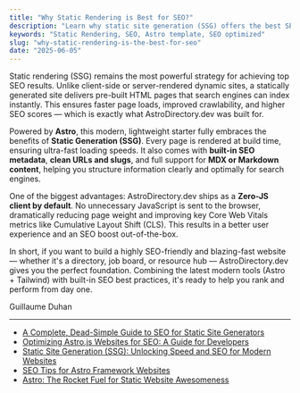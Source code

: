 ```yaml
---
title: "Why Static Rendering is Best for SEO?"
description: "Learn why static site generation (SSG) offers the best SEO performance, and how AstroDirectory.dev leverages it with optimized metadata, clean URLs, and zero client-side JavaScript."
keywords: "Static Rendering, SEO, Astro template, SEO optimized"
slug: "why-static-rendering-is-the-best-for-seo"
date: "2025-06-05"
---
```


Static rendering (SSG) remains the most powerful strategy for achieving top SEO results. Unlike client-side or server-rendered dynamic sites, a statically generated site delivers pre-built HTML pages that search engines can index instantly. This ensures faster page loads, improved crawlability, and higher SEO scores — which is exactly what AstroDirectory.dev was built for.

Powered by **Astro**, this modern, lightweight starter fully embraces the benefits of **Static Generation (SSG)**. Every page is rendered at build time, ensuring ultra-fast loading speeds. It also comes with **built-in SEO metadata**, **clean URLs and slugs**, and full support for **MDX or Markdown content**, helping you structure information clearly and optimally for search engines.

One of the biggest advantages: AstroDirectory.dev ships as a **Zero-JS client by default**. No unnecessary JavaScript is sent to the browser, dramatically reducing page weight and improving key Core Web Vitals metrics like Cumulative Layout Shift (CLS). This results in a better user experience and an SEO boost out-of-the-box.

In short, if you want to build a highly SEO-friendly and blazing-fast website — whether it's a directory, job board, or resource hub — AstroDirectory.dev gives you the perfect foundation. Combining the latest modern tools (Astro + Tailwind) with built-in SEO best practices, it's ready to help you rank and perform from day one.

Guillaume Duhan

----

- [A Complete, Dead-Simple Guide to SEO for Static Site Generators](https://buttercms.com/blog/a-complete-dead-simple-guide-to-seo-for-static-site-generators/)
- [Optimizing Astro.js Websites for SEO: A Guide for Developers](https://medium.com/@aisyndromeart/optimizing-astro-js-websites-for-seo-a-guide-for-developers-25fcd20c8e30)
- [Static Site Generation (SSG): Unlocking Speed and SEO for Modern Websites](https://dev.to/amenibensaada/static-site-generation-ssg-unlocking-speed-and-seo-for-modern-websites-34m0)
- [SEO Tips for Astro Framework Websites](https://www.evolvingdev.com/post/seo-tips-for-astro)
- [Astro: The Rocket Fuel for Static Website Awesomeness](https://madappgang.com/blog/astro-the-rocket-fuel-for-static-website-awesomeness/)
